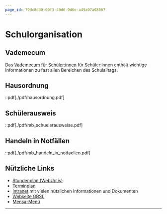 ```yaml
---
page_id: 79dc8d39-60f3-40d0-9d6e-a49a97a08067
---
```


# Schulorganisation
## Vademecum
Das [Vademecum für Schüler:innen](https://erzbe.sharepoint.com/sites/GYMB/gbs/gym/vsus) für Schüler:innen enthält wichtige Informationen zu fast allen Bereichen des Schulalltags.

## Hausordnung
::pdf[./pdf/hausordnung.pdf]

## Schülerausweis
::pdf[./pdf/mb_schuelerausweise.pdf]

## Handeln in Notfällen
::pdf[./pdf/mb_handeln_in_notfaellen.pdf]

## Nützliche Links
- [Stundenplan (WebUntis)](https://webuntis.com/)
- [Terminplan](https://events.gbsl.website/)
- [Intranet](https://erzbe.sharepoint.com/sites/GYMB/gbs/gym) mit vielen nützlichen Informationen und Dokumenten
- [Webseite GBSL](https://www.gbsl.ch/)
- [Mensa-Menü](https://clients.scolarest.ch/gymbiel/de/Mensa)

---